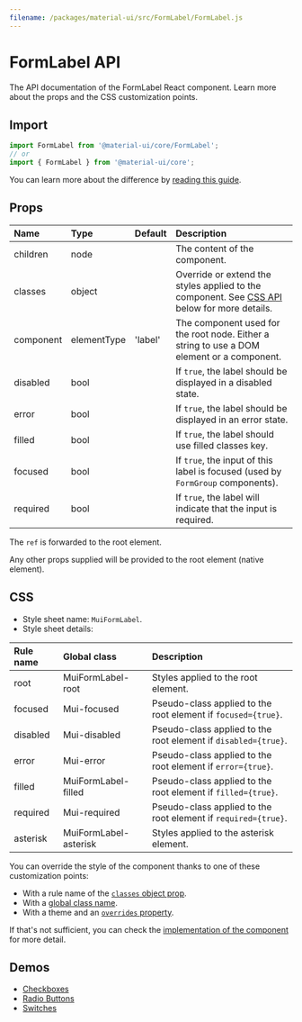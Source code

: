 ```yaml
---
filename: /packages/material-ui/src/FormLabel/FormLabel.js
---
```



<!--- This documentation is automatically generated, do not try to edit it. -->

# FormLabel API

<p className="description">The API documentation of the FormLabel React component. Learn more about the props and the CSS customization points.</p>

## Import

```js
import FormLabel from '@material-ui/core/FormLabel';
// or
import { FormLabel } from '@material-ui/core';
```

You can learn more about the difference by [reading this guide](/guides/minimizing-bundle-size/).



## Props

| Name | Type | Default | Description |
|:-----|:-----|:--------|:------------|
| <span className="prop-name">children</span> | <span className="prop-type">node</span> |  | The content of the component. |
| <span className="prop-name">classes</span> | <span className="prop-type">object</span> |  | Override or extend the styles applied to the component. See [CSS API](#css) below for more details. |
| <span className="prop-name">component</span> | <span className="prop-type">elementType</span> | <span className="prop-default">'label'</span> | The component used for the root node. Either a string to use a DOM element or a component. |
| <span className="prop-name">disabled</span> | <span className="prop-type">bool</span> |  | If `true`, the label should be displayed in a disabled state. |
| <span className="prop-name">error</span> | <span className="prop-type">bool</span> |  | If `true`, the label should be displayed in an error state. |
| <span className="prop-name">filled</span> | <span className="prop-type">bool</span> |  | If `true`, the label should use filled classes key. |
| <span className="prop-name">focused</span> | <span className="prop-type">bool</span> |  | If `true`, the input of this label is focused (used by `FormGroup` components). |
| <span className="prop-name">required</span> | <span className="prop-type">bool</span> |  | If `true`, the label will indicate that the input is required. |

The `ref` is forwarded to the root element.

Any other props supplied will be provided to the root element (native element).

## CSS

- Style sheet name: `MuiFormLabel`.
- Style sheet details:

| Rule name | Global class | Description |
|:-----|:-------------|:------------|
| <span className="prop-name">root</span> | <span className="prop-name">MuiFormLabel-root</span> | Styles applied to the root element.
| <span className="prop-name">focused</span> | <span className="prop-name">Mui-focused</span> | Pseudo-class applied to the root element if `focused={true}`.
| <span className="prop-name">disabled</span> | <span className="prop-name">Mui-disabled</span> | Pseudo-class applied to the root element if `disabled={true}`.
| <span className="prop-name">error</span> | <span className="prop-name">Mui-error</span> | Pseudo-class applied to the root element if `error={true}`.
| <span className="prop-name">filled</span> | <span className="prop-name">MuiFormLabel-filled</span> | Pseudo-class applied to the root element if `filled={true}`.
| <span className="prop-name">required</span> | <span className="prop-name">Mui-required</span> | Pseudo-class applied to the root element if `required={true}`.
| <span className="prop-name">asterisk</span> | <span className="prop-name">MuiFormLabel-asterisk</span> | Styles applied to the asterisk element.

You can override the style of the component thanks to one of these customization points:

- With a rule name of the [`classes` object prop](/customization/components/#overriding-styles-with-classes).
- With a [global class name](/customization/components/#overriding-styles-with-global-class-names).
- With a theme and an [`overrides` property](/customization/globals/#css).

If that's not sufficient, you can check the [implementation of the component](https://github.com/mui-org/material-ui/blob/master/packages/material-ui/src/FormLabel/FormLabel.js) for more detail.

## Demos

- [Checkboxes](/components/checkboxes/)
- [Radio Buttons](/components/radio-buttons/)
- [Switches](/components/switches/)

